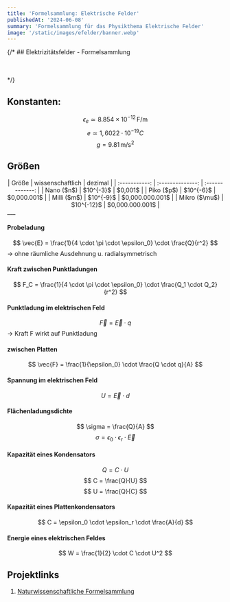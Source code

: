 ```yaml
---
title: 'Formelsammlung: Elektrische Felder'
publishedAt: '2024-06-08'
summary: 'Formelsammlung für das Physikthema Elektrische Felder'
image: '/static/images/efelder/banner.webp'
---
```


{/* ## Elektrizitätsfelder - Formelsammlung

<br></br> */}

## Konstanten:
$$
\epsilon_e \simeq 8.854 \times 10^{-12} \, \text{F/m}
$$
$$
e \simeq 1,6022\cdot10^{-19}C
$$
$$
g = 9.81 \, \text{m/s}^2
$$

## Größen
<center>
|     Größe     | wissenschaftlich |     dezimal     |
| :-----------: | :--------------: | :-------------: |
|  Nano ($n$)   |    $10^{-3}$     |     $0,001$     |
|  Piko ($p$)   |    $10^{-6}$     |   $0,000.001$   |
|  Milli ($m$)  |    $10^{-9}$     | $0,000.000.001$ |
| Mikro ($\mu$) |    $10^{-12}$    | $0,000.000.001$ |
</center>
___

#### Probeladung
$$
\vec{E}  = \frac{1}{4 \cdot \pi \cdot \epsilon_0} \cdot \frac{Q}{r^2}
$$
-> ohne räumliche Ausdehnung u. radialsymmetrisch

#### Kraft zwischen Punktladungen
$$
F_C = \frac{1}{4 \cdot \pi \cdot \epsilon_0} \cdot \frac{Q_1 \cdot Q_2}{r^2}
$$

#### Punktladung im elektrischen Feld
$$
\vec{F} = \vec{E} \cdot q
$$
-> Kraft F wirkt auf Punktladung

#### zwischen Platten
$$
\vec{F} = \frac{1}{\epsilon_0} \cdot \frac{Q \cdot q}{A}
$$

#### Spannung im elektrischen Feld
$$
U = \vec{E} \cdot d
$$

#### Flächenladungsdichte
$$
\sigma = \frac{Q}{A}
$$
$$
\sigma = \epsilon_0 \cdot \epsilon_r \cdot \vec{E}
$$

#### Kapazität eines Kondensators
$$
Q = C \cdot U
$$
$$
C = \frac{Q}{U}
$$
$$
U = \frac{Q}{C}
$$
#### Kapazität eines **Platten**kondensators
$$
C = \epsilon_0 \cdot \epsilon_r \cdot \frac{A}{d}
$$

#### Energie eines elektrischen Feldes
$$
W = \frac{1}{2} \cdot C \cdot U^2
$$




## Projektlinks

1. [Naturwissenschaftliche Formelsammlung](https://www.gemeinschaftsschule-reinbek.de/fileadmin/user_upload/Formelsammlung_Oberstufe_Ma_Che_Phy.pdf)
